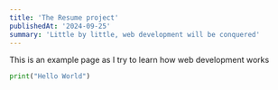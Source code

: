 ```yaml
---
title: 'The Resume project'
publishedAt: '2024-09-25'
summary: 'Little by little, web development will be conquered'
---
```


This is an example page as I try to learn how web development works

```python
print("Hello World")
```